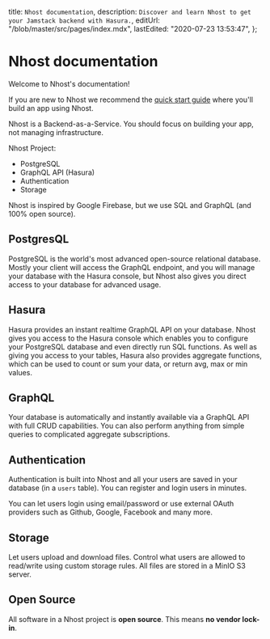 
  title: `Nhost documentation`,
  description: `Discover and learn Nhost to get your Jamstack backend with Hasura.`,
  editUrl: "/blob/master/src/pages/index.mdx",
  lastEdited: "2020-07-23 13:53:47",
};

<Post meta={meta}>

# Nhost documentation

Welcome to Nhost's documentation!

If you are new to Nhost we recommend the [quick start guide](/quick-start) where you'll build an app using Nhost.

Nhost is a Backend-as-a-Service. You should focus on building your app, not managing infrastructure.

Nhost Project:

- PostgreSQL
- GraphQL API (Hasura)
- Authentication
- Storage

Nhost is inspired by Google Firebase, but we use SQL and GraphQL (and 100% open source).

## PostgresQL

PostgreSQL is the world's most advanced open-source relational database. Mostly your client will access the GraphQL endpoint, and you will manage your database with the Hasura console, but Nhost also gives you direct access to your database for advanced usage.

## Hasura

Hasura provides an instant realtime GraphQL API on your database. Nhost gives you access to the Hasura console which enables you to configure your PostgreSQL database and even directly run SQL functions.
As well as giving you access to your tables, Hasura also provides aggregate functions, which can be used to count or sum your data, or return avg, max or min values.

## GraphQL

Your database is automatically and instantly available via a GraphQL API with full CRUD capabilities. You can also perform anything from simple queries to complicated aggregate subscriptions.

## Authentication

Authentication is built into Nhost and all your users are saved in your database (in a `users` table). You can register and login users in minutes.

You can let users login using email/password or use external OAuth providers such as Github, Google, Facebook and many more.

## Storage

Let users upload and download files. Control what users are allowed to read/write using custom storage rules. All files are stored in a MinIO S3 server.

## Open Source

All software in a Nhost project is **open source**. This means **no vendor lock-in**.

</Post>
